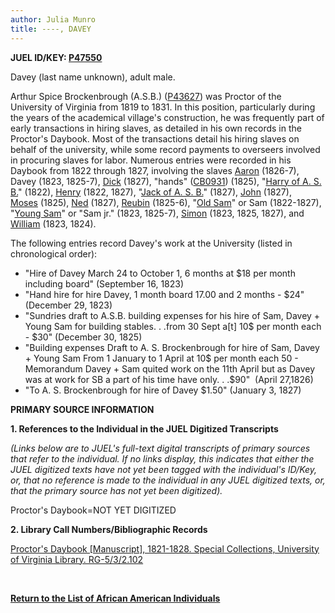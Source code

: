 ```yaml
---
author: Julia Munro
title: ----, DAVEY
---
```

**JUEL ID/KEY: **[P47550](http://juel.iath.virginia.edu/public_person?person=47550 "P47550")**[  
](http://juel.iath.virginia.edu/public_person?person=47002 "P47002")**

Davey (last name unknown), adult male. 

Arthur Spice Brockenbrough (A.S.B.) ([P43627](http://juel.iath.virginia.edu/public_person?person=43627 "P43627")) was Proctor of the University of Virginia from 1819 to 1831. In this position, particularly during the years of the academical village's construction, he was frequently part of early transactions in hiring slaves, as detailed in his own records in the Proctor's Daybook. Most of the transactions detail his hiring slaves on behalf of the university, while some record payments to overseers involved in procuring slaves for labor. Numerous entries were recorded in his Daybook from 1822 through 1827, involving the slaves [Aaron](http://juel.iath.virginia.edu/node/688 "Aaron") (1826-7), Davey (1823, 1825-7), [Dick](http://juel.iath.virginia.edu/node/690 "Dick") (1827), "hands" ([CB0931](http://juel.iath.virginia.edu/public_cb?cb=931 "BROCKENBROUGH'S HANDS")) (1825), "[Harry of A. S. B.](http://juel.iath.virginia.edu/node/685 "Harry")" (1822), [Henry](http://juel.iath.virginia.edu/node/685 "HENRY ") (1822, 1827), "[Jack of A. S. B.](http://juel.iath.virginia.edu/node/681 "Jack")" (1827), [John](http://juel.iath.virginia.edu/node/689 "John") (1827), [Moses](http://juel.iath.virginia.edu/node/692 "Moses") (1825), [Ned](http://juel.iath.virginia.edu/node/691 "Ned") (1827), [Reubin](http://juel.iath.virginia.edu/node/693 "REUBIN") (1825-6), "[Old Sam](http://juel.iath.virginia.edu/node/682 "Old Sam")" or Sam (1822-1827), "[Young Sam](http://juel.iath.virginia.edu/node/683 "Young Sam")" or "Sam jr." (1823, 1825-7), [Simon](http://juel.iath.virginia.edu/node/687 "Simon") (1823, 1825, 1827), and [William](http://juel.iath.virginia.edu/node/694 "WILLIAM") (1823, 1824).   
  

The following entries record Davey's work at the University (listed in chronological order):

*   "Hire of Davey March 24 to October 1, 6 months at $18 per month including board" (September 16, 1823)
*   "Hand hire for hire Davey, 1 month board 17.00 and 2 months - $24" (December 29, 1823)
*   "Sundries draft to A.S.B. building expenses for his hire of Sam, Davey + Young Sam for building stables. . .from 30 Sept a\[t\] 10$ per month each - $30" (December 30, 1825)
*   "Building expenses Draft to A. S. Brockenbrough for hire of Sam, Davey + Young Sam From 1 January to 1 April at 10$ per month each 50 - Memorandum Davey + Sam quited work on the 11th April but as Davey was at work for SB a part of his time have only. . .$90"  (April 27,1826)
*   "To A. S. Brockenbrough for hire of Davey $1.50" (January 3, 1827) 

**PRIMARY SOURCE INFORMATION** 

**1\. References to the Individual in the JUEL Digitized Transcripts**

_(Links below are to JUEL's full-text digital transcripts of primary sources that refer to the individual. If no links display, this indicates that either the JUEL digitized texts have not yet been tagged with the individual's ID/Key, or, that no reference is made to the individual in any JUEL digitized texts, or, that the primary source has not yet been digitized)._   

Proctor's Daybook=NOT YET DIGITIZED 

**2\. Library Call Numbers/Bibliographic Records**

[](http://search.lib.virginia.edu/catalog/u6371432)[Proctor's Daybook \[Manuscript\], 1821-1828. Special Collections, University of Virginia Library. RG-5/3/2.102](http://search.lib.virginia.edu/catalog/u6607353 "Proctor's Daybook")

 [](http://search.lib.virginia.edu/catalog/u6371432)

**[Return to the List of African American Individuals](http://juel.iath.virginia.edu/node/367 "Return to the List of African-American Individuals")**